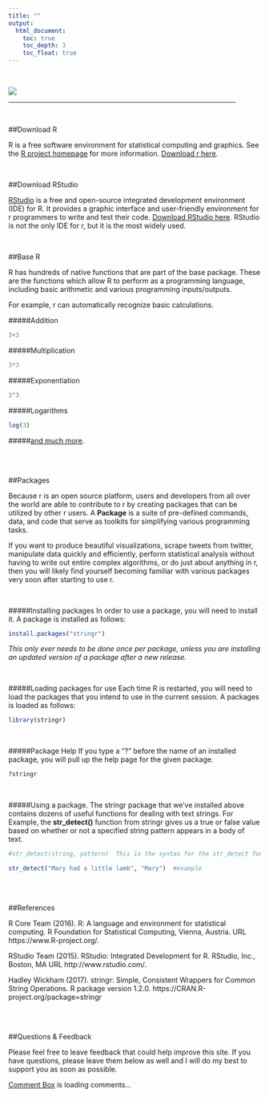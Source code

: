 ```yaml
---
title: ""
output: 
  html_document:
    toc: true
    toc_depth: 3
    toc_float: true
---
```


<br/>

![](/Users/Brett/Desktop/AWR/analyticswithr/R Programming Basics.png)

<hr width="90%">

<br/>

##Download R

R is a free software environment for statistical computing and graphics. See the [R project homepage](https://www.r-project.org) for more information. [Download r here](https://cran.r-project.org/mirrors.html).

<br/>

##Download RStudio

[RStudio](https://www.rstudio.com) is a free and open-source integrated development environment (IDE) for R. It provides a graphic interface and user-friendly environment for r programmers to write and test their code. [Download RStudio here](https://www.rstudio.com/products/rstudio/download3/). RStudio is not the only IDE for r, but it is the most widely used.

<br/>

##Base R

R has hundreds of native functions that are part of the base package. These are the functions which allow R to perform as a programming language, including basic arithmetic and various programming inputs/outputs. 

For example, r can automatically recognize basic calculations.

#####Addition
```r
3+3
```

#####Multiplication
```r
3*3
```

#####Exponentiation
```r
3^3
```

#####Logarithms
```r
log(3)
```

#####[and much more](https://stat.ethz.ch/R-manual/R-devel/library/base/html/00Index.html).

<br/><br/>

##Packages

Because r is an open source platform, users and developers from all over the world are able to contribute to r by creating packages that can be utilized by other r users. A **Package** is a suite of pre-defined commands, data, and code that serve as toolkits for simplifying various programming tasks.

If you want to produce beautiful visualizations, scrape tweets from twitter, manipulate data quickly and efficiently, perform statistical analysis without having to write out entire complex algorithms, or do just about anything in r, then you will likely find yourself becoming familiar with various packages very soon after starting to use r.

<br/>

#####Installing packages
In order to use a package, you will need to install it.  A package is installed as follows:
```r
install.packages("stringr")
```
*This only ever needs to be done once per package, unless you are installing an updated version of a package after a new release.*

<br/>

#####Loading packages for use
Each time R is restarted, you will need to load the packages that you intend to use in the current session. 
A packages is loaded as follows:
```r
library(stringr)
```

<br/>

#####Package Help
If you type a "?" before the name of an installed package, you will pull up the help page for the given package.
```r
?stringr
```

<br/>

#####Using a package.
The stringr package that we've installed above contains dozens of useful functions for dealing with text strings. For Example, the **str_detect()** function from stringr gives us a true or false value based on whether or not a specified string pattern appears in a body of text.

```r
#str_detect(string, pattern)  This is the syntax for the str_detect function

str_detect("Mary had a little lamb", "Mary")  #example
```

<br/>
<br/>

##References

R Core Team (2016). R: A language and environment for statistical computing. R Foundation
  for Statistical Computing, Vienna, Austria. URL https://www.R-project.org/.


RStudio Team (2015). RStudio: Integrated Development for R. RStudio, Inc., Boston, MA URL http://www.rstudio.com/.


Hadley Wickham (2017). stringr: Simple, Consistent Wrappers for Common String Operations. R
  package version 1.2.0. https://CRAN.R-project.org/package=stringr

<br/>
<br/>

##Questions & Feedback

Please feel free to leave feedback that could help improve this site. If you have questions, please leave them below as well and I will do my best to support you as soon as possible.

<!-- begin wwww.htmlcommentbox.com -->
 <div id="HCB_comment_box"><a href="http://www.htmlcommentbox.com">Comment Box</a> is loading comments...</div>
 <link rel="stylesheet" type="text/css" href="//www.htmlcommentbox.com/static/skins/bootstrap/twitter-bootstrap.css?v=0" />
 <script type="text/javascript" id="hcb"> /*<!--*/ if(!window.hcb_user){hcb_user={};} (function(){var s=document.createElement("script"), l=hcb_user.PAGE || (""+window.location).replace(/'/g,"%27"), h="//www.htmlcommentbox.com";s.setAttribute("type","text/javascript");s.setAttribute("src", h+"/jread?page="+encodeURIComponent(l).replace("+","%2B")+"&mod=%241%24wq1rdBcg%244H85ttEMCGYTG2GQHqvK7."+"&opts=16862&num=10&ts=1500291878957");if (typeof s!="undefined") document.getElementsByTagName("head")[0].appendChild(s);})(); /*-->*/ </script>
<!-- end www.htmlcommentbox.com -->





